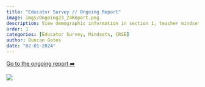```yaml
---
title: "Educator Survey // Ongoing Report"
image: imgs/Ongoing23_24Report.png
description: View demographic information in section 1, teacher mindsets in section 4, school leader mindsets in section 5, and CRSE data in section 6a.
order: 1
categories: [Educator Survey, Mindsets, CRSE]
author: Duncan Gates
date: "02-01-2024"
---
```


[Go to the ongoing report ➡️](https://teachinglabhq.shinyapps.io/OngoingReport_23_24/?section=section4)

[![](imgs/Ongoing23_24Report.png)](https://teachinglabhq.shinyapps.io/OngoingReport_23_24/?section=section4)
